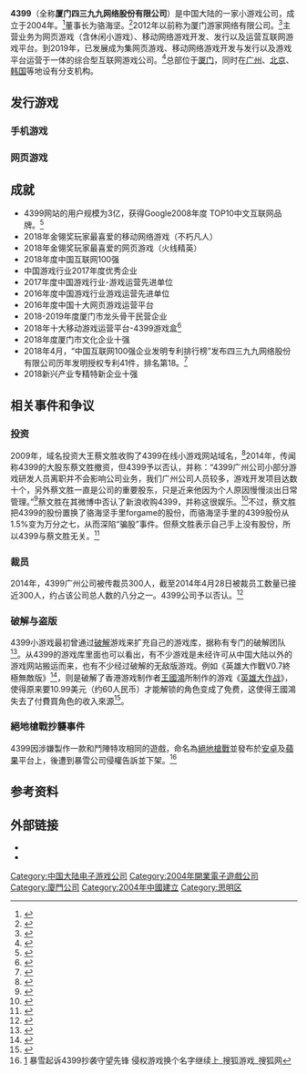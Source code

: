 {{Otheruses|subject=电子游戏公司|other=一颗编号为4399的小行星|小行星4399}}
{{Multiple issues|
{{advert|time=2016-08-17T02:59:20+00:00}}
{{Missing information|1=历史、评价|time=2021-08-08T00:38:00+00:00}}
}}
{{noteTA
| G1 = Games
| G2 = Games-zh
}}

{{Infobox Website
| name           = 4399小游戏
| logo           = File:4399LOGO.gif
| url            = {{URL|4399.com}}
| alexa          ={{decrease}}995（在中国排名第203）<br>{{as of|2019|10|01}}<ref>{{cite web|1=|title=Alexa上的资料|url=http://www.alexa.com/siteinfo/4399.com|publisher=Alexa|accessdate=2019-10-01|archive-url=https://web.archive.org/web/20160820213615/http://www.alexa.com/siteinfo/4399.com|archive-date=2016-08-20|dead-url=no}}</ref>
|owner           = 厦门四三九九网络股份有限公司
| commercial     = 是
| type           = 电子游戏网站
| language       = [[简体中文|简体中文]]
| registration   = 可选
| launch_date    = {{start date and age|2004|9}}
}}
{{Infobox company
| name                = 厦门四三九九网络股份有限公司
| predecessor         = 厦门游家网络有限公司、厦门市华域网络科技有限公司
| foundation          = {{Start date|2004|9|}}
| location            = 厦门市厦门火炬高新区软件园二期望海路2号楼202室
| locations           = 2
| area_served         = 网络工程、信息系统工程、计算机软件、电子产品的技术开发、服务、咨询、转让；批发零售计算机软件、硬件、电子、办公设备。
| founder             = 蔡文胜、骆海坚
| key_people          = 蔡文胜、李兴平（创始人）<br />骆海坚（首席）
| products            = 4399小游戏
| homepage            = {{URL|http://my.4399.com/joinus/index.html}}
| slogan              = 我的游戏，我的4399  
}}
'''4399'''（全称'''厦门四三九九网络股份有限公司'''）是中国大陆的一家小游戏公司，成立于2004年。<ref>{{cite web|title=关于4399|url=http://web.4399.com/job/about/a445403.html|publisher=4399|accessdate=2014-10-14|archive-url=https://web.archive.org/web/20150513205300/http://web.4399.com/job/about/a445403.html|archive-date=2015-05-13|dead-url=no}}</ref>董事长为骆海坚。<ref>{{cite web|title=董事长寄语|url=http://web.4399.com/job/about/a445468.html|publisher=4399|accessdate=2014-10-14|archive-url=https://web.archive.org/web/20150513191324/http://web.4399.com/job/about/a445468.html|archive-date=2015-05-13|dead-url=no}}</ref>2012年以前称为厦门游家网络有限公司。<ref>{{cite web|title=福建省文化厅关于同意厦门游家网络有限公司变更《网络文化经营许可证》的批复|url=http://fjwh.gov.cn/html/9/22/39569_201293525.html|work=网络文化经营许可证|publisher=福建省文化厅|accessdate=2014-10-15|deadurl=yes|archiveurl=https://web.archive.org/web/20141024005552/http://fjwh.gov.cn/html/9/22/39569_201293525.html|archivedate=2014-10-24}}</ref>主营业务为网页游戏（含休闲小游戏）、移动网络游戏开发、发行以及运营互联网游戏平台。到2019年，已发展成为集网页游戏、移动网络游戏开发与发行以及游戏平台运营于一体的综合型互联网游戏公司。<ref>{{Cite web |url=https://games.qq.com/a/20150506/056600.htm |title=易观：2015中国网页游戏市场年度综合报告 |accessdate=2019-06-06 |archive-date=2019-06-06 |archive-url=https://web.archive.org/web/20190606121149/https://games.qq.com/a/20150506/056600.htm |dead-url=no }}</ref>总部位于[[厦门|厦门]]，同时在[[广州|广州]]、[[北京|北京]]、[[韩国|韩国]]等地设有分支机构。
== 发行游戏 ==
=== 手机游戏 ===
{{columns-list|2|
*王者修仙
*战神归来
*热血神剑
*造梦西游系列
*火线精英}}
=== 网页游戏 ===
{{columns-list|2|
*[[生死狙击_(网络游戏)|生死狙击]]<ref>{{Cite web |url=http://game.people.com.cn/n/2014/0421/c174244-24924184.html |title=《4399生死狙击》左轮手枪发发致命 |accessdate=2019-06-06 |archive-date=2019-06-06 |archive-url=https://web.archive.org/web/20190606121141/http://game.people.com.cn/n/2014/0421/c174244-24924184.html |dead-url=no }}</ref>
*火线精英
*弹弹堂<ref>{{Cite web |url=http://games.cntv.cn/2011/news_06_1027/57237.shtml |title=功勋时代 4399《弹弹堂》新VIP高调亮相 |access-date=2019-06-06 |archive-url=https://web.archive.org/web/20190606121135/http://games.cntv.cn/2011/news_06_1027/57237.shtml |archive-date=2019-06-06 |dead-url=yes }}</ref>
}}

==成就==
* 4399网站的用户规模为3亿，获得Google2008年度 TOP10中文互联网品牌。<ref>{{cite web|title=厦门四三九九网络股份有限公司|url=http://corp.yeyou.com/info-490.html|work=企业黄页|accessdate=2014-10-16|archive-url=https://web.archive.org/web/20141024175929/http://corp.yeyou.com/info-490.html|archive-date=2014-10-24|dead-url=no}}</ref>
* 2018年金翎奖玩家最喜爱的移动网络游戏（不朽凡人）
* 2018年金翎奖玩家最喜爱的网页游戏（火线精英）
* 2018年度中国互联网100强
* 中国游戏行业2017年度优秀企业
* 2017年度中国游戏行业-游戏运营先进单位
* 2016年度中国游戏行业游戏运营先进单位
* 2016年度中国十大网页游戏运营平台
* 2018-2019年度厦门市龙头骨干民营企业
* 2018年十大移动游戏运营平台-4399游戏盒<ref>{{cite web|author1=StartupBeat|title=2017游戏十强完整名单：十大最受欢迎客户端/网页/移动单机游戏都有谁？|url=http://www.qlwb.com.cn/2017/1220/1162041.shtml|accessdate=2019-06-06|archive-date=2019-06-06|archive-url=https://web.archive.org/web/20190606121153/http://www.qlwb.com.cn/2017/1220/1162041.shtml|dead-url=no}}</ref>
* 2018年度厦门市文化企业十强
* 2018年4月，“中国互联网100强企业发明专利排行榜”发布四三九九网络股份有限公司历年发明授权专利41件，排名第18。<ref>{{cite web|author1=StartupBeat|title=2018年中国互联网企业百强榜单揭晓|url=https://tech.sina.com.cn/roll/2018-07-28/doc-ihfvkitx8686176.shtml|accessdate=2019-06-06|archive-date=2019-06-06|archive-url=https://web.archive.org/web/20190606121139/https://tech.sina.com.cn/roll/2018-07-28/doc-ihfvkitx8686176.shtml|dead-url=no}}</ref>
* 2018新兴产业专精特新企业十强
== 相关事件和争议 ==
===投资===
2009年，域名投资大王蔡文胜收购了4399在线小游戏网站域名，<ref>{{cite news|title=从蔡文胜收购4399小游戏谈小游戏网站的前景|url=http://www.yesky.com/107/9072607.shtml|accessdate=2014-10-15|newspaper=天极网|date=2009-08-12|archive-url=https://web.archive.org/web/20141020115034/http://www.yesky.com/107/9072607.shtml|archive-date=2014-10-20|dead-url=yes}}</ref>2014年，传闻称4399的大股东蔡文胜撤资，但4399予以否认，并称：“4399广州公司小部分游戏研发人员离职并不会影响公司业务，我们广州公司人员较多，游戏开发项目达数十个，另外蔡文胜一直是公司的重要股东，只是近来他因为个人原因慢慢淡出日常管理。”<ref>{{cite news|author=Gamewower|title=大股东蔡文胜撤资 4399事件折射出了什么？|url=http://game.iresearch.cn/web-game/20140103/224202.shtml|accessdate=2014-10-15|newspaper=艾瑞|date=2014-01-03|archive-url=https://web.archive.org/web/20141023173317/http://game.iresearch.cn/web-game/20140103/224202.shtml|archive-date=2014-10-23|dead-url=yes}}</ref>蔡文胜在其微博中否认了新浪收购4399，并称这很娱乐。<ref>{{cite news|author=木南|title=蔡文胜否认出售4399：实在很娱乐|url=http://www.enet.com.cn/article/2010/0913/A20100913726342.shtml|accessdate=2014-10-15|newspaper=eNet硅谷动力|deadurl=yes|archiveurl=https://web.archive.org/web/20141020001214/http://www.enet.com.cn/article/2010/0913/A20100913726342.shtml|archivedate=2014-10-20}}</ref>不过，蔡文胜把4399的股份置换了骆海坚手里forgame的股份，而骆海坚手里的4399股份从1.5%变为万分之七，从而深陷“骗股”事件。但蔡文胜表示自己手上没有股份，所以4399与蔡文胜无关。<ref>{{cite news|title=蔡文胜卸任4399董事长 回应“骗股”传闻|url=http://games.qq.com/a/20140428/024371.htm|accessdate=2014-10-15|newspaper=腾讯|date=2014-04-28|archive-url=https://web.archive.org/web/20141021042711/http://games.qq.com/a/20140428/024371.htm|archive-date=2014-10-21|dead-url=no}}</ref>

===裁员===
2014年，4399广州公司被传裁员300人，截至2014年4月28日被裁员工数量已接近300人，约占该公司总人数的八分之一。4399公司予以否认。<ref>{{cite news|title=传在线小游戏平台4399广州公司裁员近300人|url=http://finance.chinanews.com/it/2014/04-28/6114199.shtml|accessdate=2014-10-15|newspaper=中新网|date=2014-04-28|archive-url=https://web.archive.org/web/20141022151430/http://finance.chinanews.com/it/2014/04-28/6114199.shtml|archive-date=2014-10-22|dead-url=yes}}</ref>

=== 破解与盗版 ===
4399小游戏最初曾通过[[破解|破解]]游戏来扩充自己的游戏库，据称有专门的破解团队<ref>{{cite web|author1=互联网圈内事|title=历数4399逆袭路上的那些恩怨情仇|url=https://baijia.baidu.com/s?old_id=40771|website=百家号|accessdate=2017-08-25|archiveurl=https://web.archive.org/web/20170825063015/https://baijia.baidu.com/s?old_id=40771|archivedate=2017-08-25|date=2014-12-25|dead-url=no}}{{不可靠来源}}</ref>。从4399的游戏库里面也可以看出，有不少游戏是未经许可从中国大陆以外的游戏网站搬运而来，也有不少经过破解的无敌版游戏。例如《英雄大作戰V0.7終極無敵版》<ref>{{cite web|title=英雄大作战V0.7终极无敌版|url=http://www.4399.com/flash/113387.htm#search3|website=4399小游戏|accessdate=2017-08-25|archiveurl=https://web.archive.org/web/20170825065605/http://www.4399.com/flash/113387.htm#search3|archivedate=2017-08-25|date=2013-04-01|dead-url=no}}{{or}}</ref>，则是破解了香港游戏制作者[[王國鴻|王國鴻]]所制作的游戏《[[英雄大作战|英雄大作战]]》，使得原来要10.99美元（约60人民币）才能解锁的角色变成了免费，这使得王國鴻失去了付費買角色的收入來源<ref>{{cite web|author1=StartupBeat|title=小朋友盡地一煲變英雄 打足二十年|url=http://startupbeat.hkej.com/?p=18584|website=信报|accessdate=2017-08-25|archiveurl=https://web.archive.org/web/20170825070816/http://startupbeat.hkej.com/?p=18584|archivedate=2017-08-25|language=zh-hant|date=2015-06-06|dead-url=no}}</ref>。

===絕地槍戰抄襲事件===
{{main|鬥陣特攻#抄襲事件}}
4399因涉嫌製作一款和鬥陣特攻相同的遊戲，命名為[[絕地槍戰|絕地槍戰]]並發布於[[安卓|安卓]]及[[IOS|蘋果]]平台上，後遭到暴雪公司侵權告訴並下架。<ref>[http://www.sohu.com/a/198264985_234653] {{Wayback|url=http://www.sohu.com/a/198264985_234653 |date=20180529054053 }}暴雪起诉4399抄袭守望先锋 侵权游戏换个名字继续上_搜狐游戏_搜狐网</ref>

==参考资料==
{{reflist|2}}
==外部链接==
* {{官网|http://www.4399.com/}}
* {{weibo|my4399}}

[[Category:中国大陆电子游戏公司|Category:中国大陆电子游戏公司]]
[[Category:2004年開業電子遊戲公司|Category:2004年開業電子遊戲公司]]
[[Category:廈門公司|Category:廈門公司]]
[[Category:2004年中國建立|Category:2004年中國建立]]
[[Category:思明区|Category:思明区]]